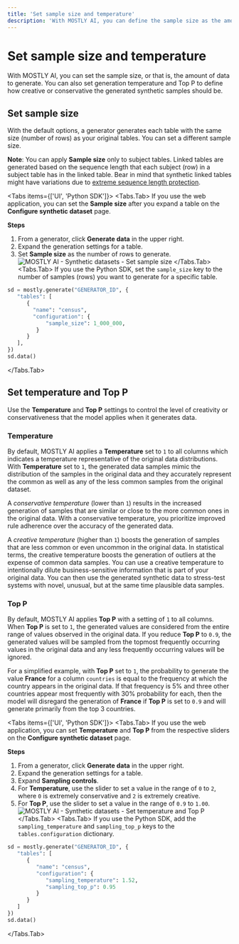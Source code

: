 ```yaml
---
title: 'Set sample size and temperature'
description: 'With MOSTLY AI, you can define the sample size as the amount of data you want to generate and specify the temperature and Top P generation parameters to configure how creative or conservative the generated synthetic samples should be.'
---
```



# Set sample size and temperature

With MOSTLY AI, you can set the sample size, or that is, the amount of data to generate. You can also set generation temperature and Top P to define how creative or conservative the generated synthetic samples should be.

## Set sample size

With the default options, a generator generates each table with the same size (number of rows) as your original tables. You can set a different sample size.

<CustomCallout>**Note**: You can apply **Sample size** only to subject tables. Linked tables are generated based on the sequence length that each subject (row) in a subject table has in the linked table. Bear in mind that synthetic linked tables might have variations due to [extreme sequence length protection](/concepts/privacy-protection#extreme-sequence-length-protection).</CustomCallout>

<Tabs items={['UI', 'Python SDK']}>
<Tabs.Tab>
If you use the web application, you can set the **Sample size** after you expand a table on the **Configure synthetic dataset** page.

**Steps**

1. From a generator, click **Generate data** in the upper right.
2. Expand the generation settings for a table.
3. Set **Sample size** as the number of rows to generate.
      <Image
              src="/docimages/synthetic-datasets/set-size-temperature/set-size-01-rows.webp"
              alt="MOSTLY AI - Synthetic datasets - Set sample size"
              width={800}
              height={150}
          />
      </Tabs.Tab>
<Tabs.Tab>
If you use the Python SDK, set the `sample_size` key to the number of samples (rows) you want to generate for a specific table.

```python copy filename="python" {6}
sd = mostly.generate("GENERATOR_ID", {
   "tables": [
      {
        "name": "census",
        "configuration": {
            "sample_size": 1_000_000,
         }
      }
   ],
})
sd.data()
```

</Tabs.Tab>
</Tabs>

## Set temperature and Top P

Use the **Temperature** and **Top P** settings to control the level of creativity or conservativeness that the model applies when it generates data.

### Temperature

By default, MOSTLY AI applies a **Temperature** set to `1` to all columns which indicates a temperature representative of the original data distributions. With **Temperature** set to `1`, the generated data samples mimic the distribution of the samples in the original data and they accurately represent the common as well as any of the less common samples from the original dataset.

A _conservative temperature_ (lower than `1`) results in the increased generation of samples that are similar or close to the more common ones in the original data. With a conservative temperature, you prioritize improved rule adherence over the accuracy of the generated data.

A _creative temperature_ (higher than `1`) boosts the generation of samples that are less common or even uncommon in the original data. In statistical terms, the creative temperature boosts the generation of outliers at the expense of common data samples. You can use a creative temperature to intentionally dilute business-sensitive information that is part of your original data. You can then use the generated synthetic data to stress-test systems with novel, unusual, but at the same time plausible data samples.

### Top P

By default, MOSTLY AI applies **Top P** with a setting of `1` to all columns. When **Top P** is set to `1`, the generated values are considered from the entire range of values observed in the original data. If you reduce **Top P** to `0.9`, the generated values will be sampled from the topmost frequently occurring values in the original data and any less frequently occurring values will be ignored.

For a simplified example, with **Top P** set to `1`, the probability to generate the value **France** for a column `countries` is equal to the frequency at which the country appears in the original data. If that frequency is 5% and three other countries appear most frequently with 30% probability for each, then the model will disregard the generation of **France** if **Top P** is set to `0.9` and will generate primarily from the top 3 countries.

<Tabs items={['UI', 'Python SDK']}>
<Tabs.Tab>
If you use the web application, you can set **Temperature** and **Top P** from the respective sliders on the **Configure synthetic dataset** page.

**Steps**

1. From a generator, click **Generate data** in the upper right.
2. Expand the generation settings for a table.
3. Expand **Sampling controls**.
4. For **Temperature**, use the slider to set a value in the range of `0` to `2`, where `0` is extremely conservative and `2` is extremely creative.
5. For **Top P**, use the slider to set a value in the range of `0.9` to `1.00`.
      <Image
              src="/docimages/synthetic-datasets/set-size-temperature/set-temp-topp-01-config.webp"
              alt="MOSTLY AI - Synthetic datasets - Set temperature and Top P"
              width={800}
              height={150}
          />
      </Tabs.Tab>
<Tabs.Tab>
If you use the Python SDK, add the `sampling_temperature` and `sampling_top_p` keys to the `tables.configuration` dictionary.

```python copy filename="python" {6,7}
sd = mostly.generate("GENERATOR_ID", {
   "tables": [
      {
         "name": "census",
         "configuration": {
            "sampling_temperature": 1.52,
            "sampling_top_p": 0.95
         }
      }
   ]
})
sd.data()
```

</Tabs.Tab>
</Tabs>
